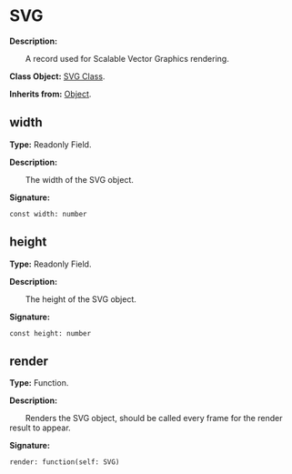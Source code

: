 
# SVG

**Description:**

&emsp;&emsp;A record used for Scalable Vector Graphics rendering.

**Class Object:** [SVG Class](/docs/api/Class%20Object/SVG).

**Inherits from:** [Object](/docs/api/Class/Object).

## width

**Type:** Readonly Field.

**Description:**

&emsp;&emsp;The width of the SVG object.

**Signature:**
```tl
const width: number
```

## height

**Type:** Readonly Field.

**Description:**

&emsp;&emsp;The height of the SVG object.

**Signature:**
```tl
const height: number
```

## render

**Type:** Function.

**Description:**

&emsp;&emsp;Renders the SVG object, should be called every frame for the render result to appear.

**Signature:**
```tl
render: function(self: SVG)
```